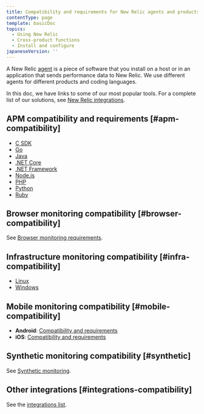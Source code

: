 ```yaml
---
title: Compatibility and requirements for New Relic agents and products
contentType: page
template: basicDoc
topics:
  - Using New Relic
  - Cross-product functions
  - Install and configure
japaneseVersion: ''
---
```


A New Relic [agent](/docs/using-new-relic/welcome-new-relic/get-started/glossary#agent) is a piece of software that you install on a host or in an application that sends performance data to New Relic. We use different agents for different products and coding languages.

In this doc, we have links to some of our most popular tools. For a complete list of our solutions, see [New Relic integrations](https://newrelic.com/integrations).

## APM compatibility and requirements [#apm-compatibility]

* [C SDK](/docs/agents/c-sdk/get-started/c-sdk-compatibility-requirements)
* [Go](/docs/agents/go-agent/get-started/go-agent-compatibility-requirements)
* [Java](/docs/compatibility-requirements-java-agent)
* [.NET Core](/docs/agents/net-agent/installation/compatibility-requirements-net-core-agent)
* [.NET Framework](/docs/agents/net-agent/getting-started/compatibility-requirements-net-agent)
* [Node.js](/docs/agents/nodejs-agent/getting-started/compatibility-requirements-nodejs-agent)
* [PHP](/docs/agents/php-agent/getting-started/php-agent-compatibility-requirements)
* [Python](/docs/agents/python-agent/getting-started/compatibility-requirements-python-agent)
* [Ruby](/docs/agents/ruby-agent/getting-started/new-relic-ruby#compat)

## Browser monitoring compatibility [#browser-compatibility]

See [Browser monitoring requirements](/docs/browser/new-relic-browser/getting-started/compatibility-requirements-browser-monitoring).

## Infrastructure monitoring compatibility [#infra-compatibility]

* [Linux](/docs/infrastructure/new-relic-infrastructure/getting-started/compatibility-requirements-new-relic-infrastructure)
* [Windows](/docs/infrastructure/new-relic-infrastructure/getting-started/compatibility-requirements-new-relic-infrastructure)

## Mobile monitoring compatibility [#mobile-compatibility]

* **Android**: [Compatibility and requirements](/docs/mobile-monitoring/new-relic-mobile-android/get-started/new-relic-android-compatibility-requirements)
* **iOS**: [Compatibility and requirements](/docs/mobile-monitoring/new-relic-mobile-ios/get-started/new-relic-ios-compatibility-requirements)

## Synthetic monitoring compatibility [#synthetic]

See [Synthetic monitoring](/docs/synthetics/new-relic-synthetics/getting-started/introduction-new-relic-synthetics#compatibility).

## Other integrations [#integrations-compatibility]

See the [integrations list](/docs/integrations).
